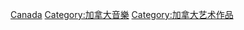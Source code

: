 {{Category explanation|由[[加拿大|加拿大]]籍歌手、藝人、團體和組合錄製的[[音樂專輯|音樂專輯]]}}

[[Category:各國音樂專輯|Canada]]
[[Category:加拿大音樂|Category:加拿大音樂]]
[[Category:加拿大艺术作品|Category:加拿大艺术作品]]